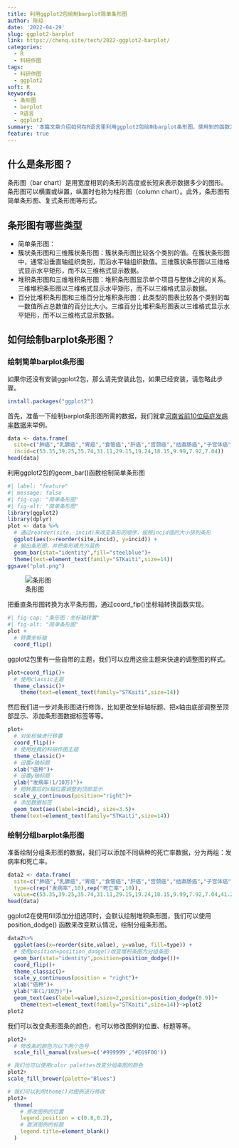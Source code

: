 ```yaml
---
title: 利用ggplot2包绘制barplot简单条形图
author: 陈琼
date: '2022-04-29'
slug: ggplot2-barplot
link: https://chenq.site/tech/2022-ggplot2-barplot/
categories:
  - R
  - 科研作图
tags:
  - 科研作图
  - ggplot2
soft: R
keywords:
  - 条形图
  - barplot
  - R语言
  - ggplot2
summary: '本篇文章介绍如何在R语言里利用ggplot2包绘制barplot条形图，使用到的函数为geom_bar()函数。'
feature: true
---
```


## 什么是条形图？

条形图（bar chart）是用宽度相同的条形的高度或长短来表示数据多少的图形。条形图可以横置或纵置，纵置时也称为柱形图（column chart）。此外，条形图有简单条形图、复式条形图等形式。


## 条形图有哪些类型

- 简单条形图：
- 簇状条形图和三维簇状条形图：簇状条形图比较各个类别的值。在簇状条形图中，通常沿垂直轴组织类别，而沿水平轴组织数值。三维簇状条形图以三维格式显示水平矩形，而不以三维格式显示数据。
- 堆积条形图和三维堆积条形图：堆积条形图显示单个项目与整体之间的关系。三维堆积条形图以三维格式显示水平矩形，而不以三维格式显示数据。
- 百分比堆积条形图和三维百分比堆积条形图：此类型的图表比较各个类别的每一数值所占总数值的百分比大小。三维百分比堆积条形图表以三维格式显示水平矩形，而不以三维格式显示数据。

## 如何绘制barplot条形图？

### 绘制简单barplot条形图
如果你还没有安装ggplot2包，那么请先安装此包，如果已经安装，请忽略此步骤。
```r
install.packages("ggplot2")
```

首先，准备一下绘制barplot条形图所需的数据，我们就拿[河南省前10位癌症发病率数据](https://chenq.site/report/2020/)来举例。

```r
data <- data.frame(
  site=c("肺癌","乳腺癌","胃癌","食管癌","肝癌","宫颈癌","结直肠癌","子宫体癌","甲状腺癌","卵巢癌"),
  incid=c(53.35,39.25,35.74,31.11,29.15,19.24,18.15,9.99,7.92,7.04))
head(data)
```

利用ggplot2包的geom_bar()函数绘制简单条形图

```r
#| label: "feature"
#| message: false
#| fig-cap: "简单条形图"
#| fig-alt: "简单条形图"
library(ggplot2)
library(dplyr)
plot <- data %>%
  # 通过reorder(site,-incid)来改变条形的顺序，按照incid值的大小排列条形
  ggplot(aes(x=reorder(site,incid), y=incid)) +
  # 输出条形图，并把条形填充为蓝色
  geom_bar(stat="identity",fill="steelblue")+
  theme(text=element_text(family="STKaiti",size=14))
ggsave("plot.png")
```

![条形图](plot.png)

把垂直条形图转换为水平条形图，通过coord_fip()坐标轴转换函数实现。

```r
#| fig-cap: "条形图：坐标轴转置"
#| fig-alt: "简单条形图"
plot + 
  # 转置坐标轴
  coord_flip()
```

ggplot2包里有一些自带的主题，我们可以应用这些主题来快速的调整图的样式。

```r
plot+coord_flip()+
  # 使用classic主题
  theme_classic()+
    theme(text=element_text(family="STKaiti",size=14))
```

然后我们进一步对条形图进行修饰，比如更改坐标轴标题、把x轴由底部调整至顶部显示、添加条形图数据标签等等。

```r
plot+
  # 对坐标轴进行转置
  coord_flip()+
  # 使用经典的科研作图主题
  theme_classic()+
  # 设置x轴标题
  xlab("癌种")+
  # 设置y轴标题
  ylab("发病率(1/10万)")+
  # 把转置后的x轴位置调整到顶部显示
  scale_y_continuous(position="right")+
  # 添加数据标签
  geom_text(aes(label=incid), size=3.5)+
 theme(text=element_text(family="STKaiti",size=14))
```

### 绘制分组barplot条形图
准备绘制分组条形图的数据，我们可以添加不同癌种的死亡率数据，分为两组：发病率和死亡率。

```r
data2 <- data.frame(
  site=c("肺癌","乳腺癌","胃癌","食管癌","肝癌","宫颈癌","结直肠癌","子宫体癌","甲状腺癌","卵巢癌","肺癌","乳腺癌","胃癌","食管癌","肝癌","宫颈癌","结直肠癌","子宫体癌","甲状腺癌","卵巢癌"),
  type=c(rep("发病率",10),rep("死亡率",10)),
  value=c(53.35,39.25,35.74,31.11,29.15,19.24,18.15,9.99,7.92,7.04,41.22,9.92,27.87,23.36,24.46,6.05,8.85,2.16,0.76,3.00))
head(data)
```

ggplot2在使用fill添加分组选项时，会默认绘制堆积条形图，我们可以使用position_dodge() 函数来改变默认情况，绘制分组条形图。

```r
data2%>%
  ggplot(aes(x=reorder(site,value), y=value, fill=type)) +
  # 使用position=position_dodge()改变堆积条图为分组条图
  geom_bar(stat="identity",position=position_dodge())+
  coord_flip()+
  theme_classic()+
  scale_y_continuous(position = "right")+
  xlab("癌种")+
  ylab("率(1/10万)")+
  geom_text(aes(label=value),size=2,position=position_dodge(0.9))+
    theme(text=element_text(family="STKaiti",size=14))->plot2
plot2
```

我们可以改变条形图条的颜色，也可以修改图例的位置、标题等等。

```r
plot2+
  # 修改条的颜色为以下两个色号
  scale_fill_manual(values=c('#999999','#E69F00'))

# 我们也可以使用color palettes改变分组条图的颜色
plot2+
scale_fill_brewer(palette="Blues")

# 我们可以利用theme()对图例进行修改
plot2+
  theme(
    # 修改图例的位置
    legend.position = c(0.8,0.2),
    # 取消图例的标题
    legend.title=element_blank()
  )
```

